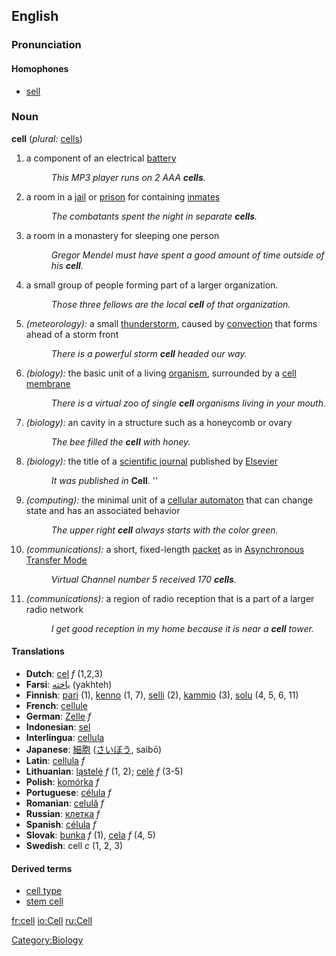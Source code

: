 ==English==
===Pronunciation===
====Homophones====
*[[sell]]

=== Noun ===
'''cell'''  (''plural:'' [[cells]])
# a component of an electrical [[battery]]
#: ''This MP3 player runs on 2 AAA '''cells'''.''
# a room in a [[jail]] or [[prison]] for containing [[inmate|inmates]]
#: ''The combatants spent the night in separate '''cells'''.''
# a room in a monastery for sleeping one person
#: ''Gregor Mendel must have spent a good amount of time outside of his '''cell'''.''
# a small group of people forming part of a larger organization.
#: ''Those three fellows are the local '''cell''' of that organization.''
# ''(meteorology):'' a small [[thunderstorm]], caused by [[convection]] that forms ahead of a storm front
#: ''There is a powerful storm '''cell''' headed our way.''
# ''(biology):'' the basic unit of a living [[organism]], surrounded by a [[cell membrane]]
#: ''There is a virtual zoo of single '''cell''' organisms living in your mouth.''
# ''(biology):'' an cavity in a structure such as a honeycomb or ovary
#: ''The bee filled the '''cell''' with honey.''
# ''(biology):'' the title of a [[scientific journal]] published by [[Wikipedia:Elsevier|Elsevier]]
#: ''It was published in'' ''' Cell'''. ''
# ''(computing):'' the minimal unit of a [[cellular automaton]] that can change state and has an associated behavior
#: ''The upper right '''cell''' always starts with the color green.''
# ''(communications):'' a short, fixed-length [[packet]] as in [[Wikipedia:Asynchronous Transfer Mode|Asynchronous Transfer Mode]]
#: ''Virtual Channel number 5 received 170 '''cells'''.''
# ''(communications):'' a region of radio reception that is a part of a larger radio network
#: ''I get good reception in my home because it is near a '''cell''' tower.''

==== Translations ====
*'''Dutch''': [[cel]] ''f'' (1,2,3)
*'''Farsi''': [[یاخته]] (yakhteh)
*'''Finnish''': [[pari]] (1), [[kenno]] (1, 7), [[selli]] (2), [[kammio]] (3), [[solu]] (4, 5, 6, 11)
*'''French''': [[cellule]]
*'''German''': [[Zelle]] ''f''
*'''Indonesian''': [[sel]]
*'''Interlingua''': [[cellula]]
*'''Japanese''': [[細胞]] ([[さいぼう]], saibō)
*'''Latin''': [[cellula]] ''f''
*'''Lithuanian''': [[ląstelė]] ''f'' (1, 2); [[celė]] ''f'' (3-5)
*'''Polish''': [[komórka]] ''f''
*'''Portuguese''': [[célula]] ''f''
*'''Romanian''': [[celulă]] ''f''
*'''Russian''': [[:ru:клетка|клетка]] ''f''
*'''Spanish''': [[célula]] ''f''
*'''Slovak''': [[bunka]] ''f'' (1), [[cela]] ''f'' (4, 5)
*'''Swedish''': cell ''c'' (1, 2, 3)

==== Derived terms ====
* [[cell type]]
* [[stem cell]]

{{Wikipedia}}

[[Category:Biology]]

[[fr:cell]]
[[io:Cell]]
[[ru:Cell]]
